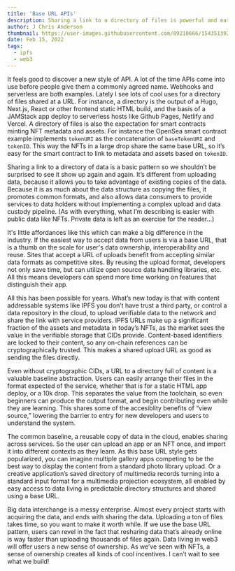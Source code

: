 ```yaml
---
title: 'Base URL APIs'
description: Sharing a link to a directory of files is powerful and easy
author: J Chris Anderson
thumbnail: https://user-images.githubusercontent.com/89210666/154351392-ba48b1bf-6bf2-4693-a42f-163a596873cc.png
date: Feb 15, 2022
tags:
  - ipfs
  - web3
---
```


It feels good to discover a new style of API. A lot of the time APIs come into use before people give them a commonly agreed name. Webhooks and serverless are both examples. Lately I see lots of cool uses for a directory of files shared at a URL. For instance, a directory is the output of a Hugo, Next.js, React or other frontend static HTML build, and the basis of a JAMStack app deploy to serverless hosts like Github Pages, Netlify and Vercel. A directory of files is also the expectation for smart contracts minting NFT metadata and assets. For instance the OpenSea smart contract example implements `tokenURI` as the concatenation of `baseTokenURI` and `tokenID`. This way the NFTs in a large drop share the same base URL, so it’s easy for the smart contract to link to metadata and assets based on `tokenID`. 

Sharing a link to a directory of data is a basic pattern so we shouldn’t be surprised to see it show up again and again. It’s different from uploading data, because it allows you to take advantage of existing copies of the data. Because it is as much about the data structure as copying the files, it promotes common formats, and also allows data consumers to provide services to data holders without implementing a complex upload and data custody pipeline. (As with everything, what I’m describing is easier with public data like NFTs. Private data is left as an exercise for the reader...)

It's little affordances like this which can make a big difference in the industry. If the easiest way to accept data from users is via a base URL, that is a thumb on the scale for user's data ownership, interoperability and reuse. Sites that accept a URL of uploads benefit from accepting similar data formats as competitive sites. By reusing the upload format, developers not only save time, but can utilize open source data handling libraries, etc. All this means developers can spend more time working on features that distinguish their app.

All this has been possible for years. What’s new today is that with content addressable systems like IPFS you don’t have trust a third party, or control a data repository in the cloud, to upload verifiable data to the network and share the link with service providers. IPFS URLs make up a significant fraction of the assets and metadata in today’s NFTs, as the market sees the value in the verifiable storage that CIDs provide. Content-based identifiers are locked to their content, so any on-chain references can be cryptographically trusted. This makes a shared upload URL as good as sending the files directly.

Even without cryptographic CIDs, a URL to a directory full of content is a valuable baseline abstraction. Users can easily arrange their files in the format expected of the service, whether that is for a static HTML app deploy, or a 10k drop. This separates the value from the toolchain, so even beginners can produce the output format, and begin contributing even while they are learning. This shares some of the accesiblity benefits of “view source,” lowering the barrier to entry for new developers and users to understand the system.

The common baseline, a reusable copy of data in the cloud, enables sharing across services. So the user can upload an app or an NFT once, and import it into different contexts as they learn. As this base URL style gets popularized, you can imagine multiple gallery apps competing to be the best way to display the content from a standard photo library upload. Or a creative application’s saved directory of multimedia records turning into a standard input format for a multimedia projection ecosystem, all enabled by easy access to data living in predictable directory structures and shared using a base URL.

Big data interchange is a messy enterprise. Almost every project starts with acquiring the data, and ends with sharing the data. Uploading a ton of files takes time, so you want to make it worth while. If we use the base URL pattern, users can revel in the fact that resharing data that’s already online is way faster than uploading thousands of files again. Data living in web3 will offer users a new sense of ownership. As we’ve seen with NFTs, a sense of ownership creates all kinds of cool incentives. I can’t wait to see what we build!